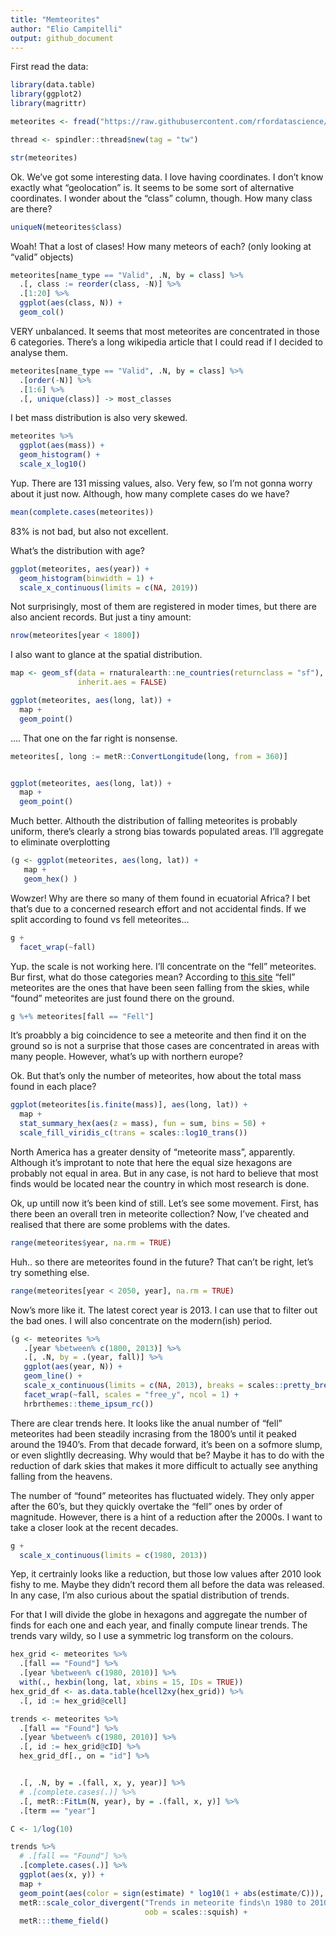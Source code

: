 ```yaml
---
title: "Memteorites"
author: "Elio Campitelli"
output: github_document
---
```


First read the data:

```r
library(data.table)
library(ggplot2)
library(magrittr)

meteorites <- fread("https://raw.githubusercontent.com/rfordatascience/tidytuesday/master/data/2019/2019-06-11/meteorites.csv")

thread <- spindler::thread$new(tag = "tw")
```
```r
str(meteorites)
```

Ok. We've got some interesting data. I love having coordinates. I don't know exactly what "geolocation" is. It seems to be some sort of alternative coordinates. I wonder about the "class" column, though. How many class are there?

```r
uniqueN(meteorites$class)
```


Woah! That a lost of clases! How many meteors of each? (only looking at "valid" objects)

```r
meteorites[name_type == "Valid", .N, by = class] %>% 
  .[, class := reorder(class, -N)] %>% 
  .[1:20] %>% 
  ggplot(aes(class, N)) +
  geom_col()
```

VERY unbalanced. It seems that most meteorites are concentrated in those 6 categories. There's a long wikipedia article that I could read if I decided to analyse them. 

```r
meteorites[name_type == "Valid", .N, by = class] %>% 
  .[order(-N)] %>% 
  .[1:6] %>% 
  .[, unique(class)] -> most_classes
```


I bet mass distribution is also very skewed. 

```r
meteorites %>% 
  ggplot(aes(mass)) +
  geom_histogram() +
  scale_x_log10()
```

Yup. There are 131 missing values, also. Very few, so I'm not gonna worry about it just now. Although, how many complete cases do we have?

```r
mean(complete.cases(meteorites))
```

83% is not bad, but also not excellent. 

What's the distribution with age?

```r
ggplot(meteorites, aes(year)) +
  geom_histogram(binwidth = 1) +
  scale_x_continuous(limits = c(NA, 2019))
```

Not surprisingly, most of them are registered in moder times, but there are also ancient records. But just a tiny amount:

```r
nrow(meteorites[year < 1800])
```

I also want to glance at the spatial distribution. 

```r
map <- geom_sf(data = rnaturalearth::ne_countries(returnclass = "sf"), 
               inherit.aes = FALSE)

ggplot(meteorites, aes(long, lat)) +
  map +
  geom_point() 
```

.... That one on the far right is nonsense. 

```r
meteorites[, long := metR::ConvertLongitude(long, from = 360)]


ggplot(meteorites, aes(long, lat)) +
  map + 
  geom_point()
```

Much better. Althouth the distribution of falling meteorites is probably uniform, there's clearly a strong bias towards populated areas. I'll aggregate to eliminate overplotting

```r
(g <- ggplot(meteorites, aes(long, lat)) +
   map + 
   geom_hex() )
```

Wowzer! Why are there so many of them found in ecuatorial Africa? I bet that's due to a concerned research effort and not accidental finds. If we split according to found vs fell meteorites...

```r
g +
  facet_wrap(~fall)
```

Yup. the scale is not working here. I'll concentrate on the "fell" meteorites. Bur first, what do those categories mean? According to [this site](https://www.permanent.com/meteorites-falls-finds.html) "fell" meteorites are the ones that have been seen falling from the skies, while "found" meteorites are just found there on the ground. 


```r
g %+% meteorites[fall == "Fell"]
```

It's proabbly a big coincidence to see a meteorite and then find it on the ground so is not a surprise that those cases are concentrated in areas with many people. However, what's up with northern europe? 

Ok. But that's only the number of meteorites, how about the total mass found in each place?

```r
ggplot(meteorites[is.finite(mass)], aes(long, lat)) +
  map + 
  stat_summary_hex(aes(z = mass), fun = sum, bins = 50) +
  scale_fill_viridis_c(trans = scales::log10_trans())
```

North America has a greater density of "meteorite mass", apparently. Although it's improtant to note that here the equal size hexagons are probably not equal in area. But in any case, is not hard to believe that most finds would be located near the country in which most research is done. 

Ok, up untill now it's been kind of still. Let's see some movement. First, has there been an overall tren in meteorite collection? Now, I've cheated and realised that there are some problems with the dates. 

```r
range(meteorites$year, na.rm = TRUE)
```

Huh.. so there are meteorites found in the future? That can't be right, let's try something else. 

```r
range(meteorites[year < 2050, year], na.rm = TRUE)
```

Now's more like it. The latest corect year is 2013. I can use that to filter out the bad ones. I will also concentrate on the modern(ish) period.  


```r
(g <- meteorites %>% 
   .[year %between% c(1800, 2013)] %>% 
   .[, .N, by = .(year, fall)] %>% 
   ggplot(aes(year, N)) +
   geom_line() +
   scale_x_continuous(limits = c(NA, 2013), breaks = scales::pretty_breaks(10)) +
   facet_wrap(~fall, scales = "free_y", ncol = 1) +
   hrbrthemes::theme_ipsum_rc())
```

There are clear trends here. It looks like the anual number of "fell" meteorites had been steadily incrasing from the 1800's until it peaked around the 1940's. From that decade forward, it's been on a sofmore slump, or even slightlly decreasing. Why would that be? Maybe it has to do with the reduction of dark skies that makes it more difficult to actually see anything falling from the heavens. 

The number of "found" meteorites has fluctuated widely. They only apper after the 60's, but they quickly overtake the "fell" ones by order of magnitude. However, there is a hint of a reduction after the 2000s. I want to take a closer look at the recent decades. 


```r
g +
  scale_x_continuous(limits = c(1980, 2013)) 
```

Yep, it certrainly looks like a reduction, but those low values after 2010 look fishy to me. Maybe they didn't record them all before the data was released. In any case, I'm also curious about the spatial distribution of trends. 

For that I will divide the globe in hexagons and aggregate the number of finds for each one and each year, and finally compute linear trends. The trends vary wildy, so I use a symmetric log transform on the colours. 

```r
hex_grid <- meteorites %>% 
  .[fall == "Found"] %>% 
  .[year %between% c(1980, 2010)] %>% 
  with(., hexbin(long, lat, xbins = 15, IDs = TRUE))
hex_grid_df <- as.data.table(hcell2xy(hex_grid)) %>% 
  .[, id := hex_grid@cell]

trends <- meteorites %>% 
  .[fall == "Found"] %>% 
  .[year %between% c(1980, 2010)] %>% 
  .[, id := hex_grid@cID] %>% 
  hex_grid_df[., on = "id"] %>% 


  .[, .N, by = .(fall, x, y, year)] %>% 
  # .[complete.cases(.)] %>% 
  .[, metR::FitLm(N, year), by = .(fall, x, y)] %>% 
  .[term == "year"] 

C <- 1/log(10)

trends %>% 
  # .[fall == "Found"] %>%
  .[complete.cases(.)] %>%
  ggplot(aes(x, y)) +
  map +
  geom_point(aes(color = sign(estimate) * log10(1 + abs(estimate/C))), size = 4) +
  metR::scale_color_divergent("Trends in meteorite finds\n 1980 to 2010 (symmetric log)",
                              oob = scales::squish) +
  metR:::theme_field() 
```

